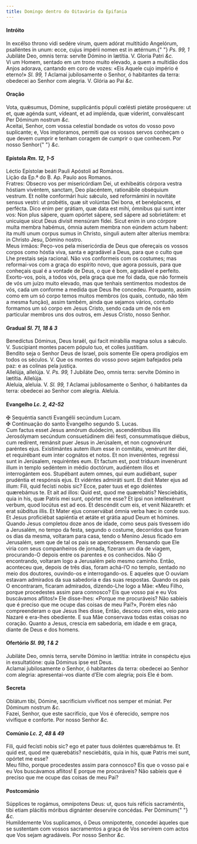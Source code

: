 ```yaml
---
title: Domingo dentro do Oitavário da Epifania
---
```


<h4 class="text-center">Intróito</h4>
<div class="grid grid-cols-2 gap-5">
  <div class="col-6 dropcaps text-justify">
    In excélso throno vidi sedére virum, quem adórat multitúdo Angelórum,
    psalléntes in unum: ecce, cujus impérii nomen est in ætérnum.{" "}
    <em>Ps. 99, 1</em> Jubiláte Deo, omnis terra: servíte Dómino in lætítia. V.
    Gloria Patri <em>&c.</em>
  </div>
  <div class="col-6 dropcaps text-justify">
    Vi um Homem, sentado em um trono muito elevado, a quem a multidão dos Anjos
    adorava, cantando em coro de vozes: «Eis Aquele cujo império é eterno!»
    <em>Sl. 99, 1</em> Aclamai jubilosamente o Senhor, ó habitantes da terra: obedecei
    ao Senhor com alegria. V. Glória ao Pai <em>&c.</em>
  </div>
</div>

<h4 class="text-center">Oração</h4>
<div class="grid grid-cols-2 gap-5">
  <div class="col-6 dropcaps text-justify">
    Vota, quǽsumus, Dómine, supplicántis pópuli cœlésti pietáte proséquere: ut
    et, quæ agénda sunt, vídeant, et ad implénda, quæ víderint, convaléscant Per
    Dóminum nostrum <em>&c.</em>
  </div>
  <div class="col-6 dropcaps text-justify">
    Aceitai, Senhor, com vossa celestial bondade os votos do vosso povo
    suplicante; e, Vos imploramos, permiti que os vossos servos conheçam o que
    devem cumprir e tenham coragem de cumprir o que conhecem. Por nosso Senhor{" "}
    <em>&c.</em>
  </div>
</div>

<h4 class="text-center">
  Epístola <em>Rm. 12, 1-5</em>
</h4>
<div class="grid grid-cols-2 gap-5">
  <div class="col-6 text-justify">
    Léctio Epístolæ beáti Pauli Apóstoli ad Romános.
  </div>
  <div class="col-6 text-justify">
    Lição da Ep.ª do B. Ap. Paulo aos Romanos.
  </div>
  <div class="col-6 dropcaps text-justify">
    Fratres: Obsecro vos per misericórdiam Dei, ut exhibeátis córpora vestra
    hóstiam vivéntem, sanctam, Deo placéntem, rationábile obséquium vestrum. Et
    nolíte conformári huic sǽculo, sed reformámini in novitáte sensus vestri: ut
    probétis, quæ sit volúntas Dei bona, et benéplacens, et perfécta. Dico enim
    per grátiam, quæ data est mihi, ómnibus qui sunt inter vos: Non plus sápere,
    quam opórtet sápere, sed sápere ad sobrietátem: et unicuique sicut Deus
    divísit mensúram fídei. Sicut enim in uno córpore multa membra habémus,
    ómnia autem membra non eúndem actum habent: ita multi unum corpus sumus in
    Christo, sínguli autem alter alteríus membra: in Christo Jesu, Dómino
    nostro.
  </div>
  <div class="col-6 dropcaps text-justify">
    Meus irmãos: Peço-vos pela misericórdia de Deus que ofereçais os vossos
    corpos como hóstia viva, santa e agradável a Deus, para que o culto que Lhe
    prestais seja racional. Não vos conformeis com os costumes; mas reformai-vos
    com a graça do espírito novo, que agora possuís, para que conheçais qual é a
    vontade de Deus, o que é bom, agradável e perfeito. Exorto-vos, pois, a
    todos vós, pela graça que me foi dada, que não formeis de vós um juízo muito
    elevado, mas que tenhais sentimentos modestos de vós, cada um conforme a
    medida que Deus lhe concedeu. Porquanto, assim como em um só corpo temos
    muitos membros (os quais, contudo, não têm a mesma função), assim também,
    ainda que sejamos vários, contudo formamos um só corpo em Jesus Cristo,
    sendo cada um de nós em particular membros uns dos outros, em Jesus Cristo,
    nosso Senhor.
  </div>
</div>

<h4 class="text-center">
  Gradual <em>Sl. 71, 18 & 3</em>
</h4>
<div class="grid grid-cols-2 gap-5">
  <div class="col-6 dropcaps text-justify">
    Benedíctus Dóminus, Deus Israël, qui facit mirabília magna solus a sǽculo.
    V. Suscípiant montes pacem pópulo tuo, et colles justítiam.
  </div>
  <div class="col-6 dropcaps text-justify">
    Bendito seja o Senhor Deus de Israel, pois somente Ele opera prodígios em
    todos os séculos. V. Que os montes do vosso povo sejam bafejados pela paz: e
    as colinas pela justiça.
  </div>
  <div class="col-6 text-justify">
    Allelúja, allelúja. V. <em>Ps. 99, 1</em> Jubiláte Deo, omnis terra: servíte
    Dómino in lætítia. Allelúja.
  </div>
  <div class="col-6 text-justify">
    Aleluia, aleluia. V. <em>Sl. 99, 1</em> Aclamai jubilosamente o Senhor, ó
    habitantes da terra: obedecei ao Senhor com alegria. Aleluia.
  </div>
</div>

<h4 class="text-center">
  Evangelho <em>Lc. 2, 42-52</em>
</h4>
<div class="grid grid-cols-2 gap-5">
  <div class="col-6 text-justify">
    <span class="text-danger">&#10016;</span> Sequéntia sancti Evangélii
    secúndum Lucam.
  </div>
  <div class="col-6 text-justify">
    <span class="text-danger">&#10016;</span> Continuação do santo Evangelho
    segundo S. Lucas.
  </div>
  <div class="col-6 dropcaps text-justify">
    Cum factus esset Jesus annórum duódecim, ascendéntibus illis Jerosólymam
    secúndum consuetúdinem diéi festi, consummatísque diébus, cum redírent,
    remánsit puer Jesus in Jerúsalem, et non cognovérunt paréntes ejus.
    Existimántes autem illum esse in comitátu, venérunt iter diéi, et
    requirébant eum inter cognátos et notos. Et non inveniéntes, regréssi sunt
    in Jerúsalem, requiréntes eum. Et factum est, post tríduum invenérunt illum
    in templo sedéntem in médio doctórum, audiéntem illos et interrogántem eos.
    Stupébant autem omnes, qui eum audiébant, super prudéntia et respónsis ejus.
    Et vidéntes admiráti sunt. Et dixit Mater ejus ad illum: Fili, quid fecísti
    nobis sic? Ecce, pater tuus et ego doléntes quærebámus te. Et ait ad illos:
    Quid est, quod me quærebátis? Nesciebátis, quia in his, quæ Patris mei sunt,
    opórtet me esse? Et ipsi non intellexérunt verbum, quod locútus est ad eos.
    Et descéndit cum eis, et venit Názareth: et erat súbditus illis. Et Mater
    ejus conservábat ómnia verba hæc in corde suo. Et Jesus proficiébat
    sapiéntia et ætáte et grátia apud Deum et hómines.
  </div>
  <div class="col-6 dropcaps text-justify">
    Quando Jesus completou doze anos de idade, como seus pais tivessem ido a
    Jerusalém, no tempo da festa, segundo o costume, decorridos que foram os
    dias da mesma, voltaram para casa, tendo o Menino Jesus ficado em Jerusalém,
    sem que de tal os pais se apercebessem. Pensando que Ele viria com seus
    companheiros de jornada, fizeram um dia de viagem, procurando-O depois entre
    os parentes e os conhecidos. Não O encontrando, voltaram logo a Jerusalém
    pelo mesmo caminho. Então, aconteceu que, depois de três dias, foram
    achá-l’O no templo, sentado no meio dos doutores, ouvindo-os e
    interrogando-os. E aqueles que O ouviam estavam admirados da sua sabedoria e
    das suas respostas. Quando os pais O encontraram, ficaram admirados,
    dizendo-Lhe logo a Mãe: «Meu Filho, porque procedestes assim para connosco?
    Eis que vosso pai e eu Vos buscávamos aflitos!» Ele disse-lhes: «Porque me
    procuráveis? Não sabíeis que é preciso que me ocupe das coisas de meu Pai?»,
    Porém eles não compreenderam o que Jesus lhes disse, Então, desceu com eles,
    veio para Nazaré e era-lhes obediente. E sua Mãe conservava todas estas
    coisas no coração. Quanto a Jesus, crescia em sabedoria, em idade e em
    graça, diante de Deus e dos homens.
  </div>
</div>

<h4 class="text-center">
  Ofertório <em>Sl. 99, 1 & 2</em>
</h4>
<div class="grid grid-cols-2 gap-5">
  <div class="col-6 dropcaps text-justify">
    Jubiláte Deo, omnis terra, servíte Dómino in lætítia: intráte in conspéctu
    ejus in exsultatióne: quia Dóminus ipse est Deus.
  </div>
  <div class="col-6 dropcaps text-justify">
    Aclamai jubilosamente o Senhor, ó habitantes da terra: obedecei ao Senhor
    com alegria: apresentai-vos diante d’Ele com alegria; pois Ele é bom.
  </div>
</div>

<h4 class="text-center">Secreta</h4>
<div class="grid grid-cols-2 gap-5">
  <div class="col-6 dropcaps text-justify">
    Oblátum tibi, Dómine, sacrificium vivíficet nos semper et múniat. Per
    Dóminum nostrum <em>&c.</em>
  </div>
  <div class="col-6 dropcaps text-justify">
    Fazei, Senhor, que este sacrifício, que Vos é oferecido, sempre nos
    vivifique e conforte. Por nosso Senhor <em>&c.</em>
  </div>
</div>

<h4 class="text-center">
  Comúnio <em>Lc. 2, 48 & 49</em>
</h4>
<div class="grid grid-cols-2 gap-5">
  <div class="col-6 dropcaps text-justify">
    Fili, quid fecísti nobis sic? ego et pater tuus doléntes quærebámus te. Et
    quid est, quod me quærebátis? nesciebátis, quia in his, quæ Patris mei sunt,
    opórtet me esse?
  </div>
  <div class="col-6 dropcaps text-justify">
    Meu filho, porque procedestes assim para connosco? Eis que o vosso pai e eu
    Vos buscávamos aflitos! E porque me procuráveis? Não sabíeis que é preciso
    que me ocupe das coisas de meu Pai?
  </div>
</div>

<h4 class="text-center">Postcomúnio</h4>
<div class="grid grid-cols-2 gap-5">
  <div class="col-6 dropcaps text-justify">
    Súpplices te rogámus, omnípotens Deus: ut, quos tuis réfícis sacraméntis,
    tibi etiam plácitis móribus dignánter deservíre concédas. Per Dóminum{" "}
    <em>&c.</em>
  </div>
  <div class="col-6 dropcaps text-justify">
    Humildemente Vos suplicamos, ó Deus omnipotente, concedei àqueles que se
    sustentam com vossos sacramentos a graça de Vos servirem com actos que Vos
    sejam agradáveis. Por nosso Senhor <em>&c.</em>
  </div>
</div>

